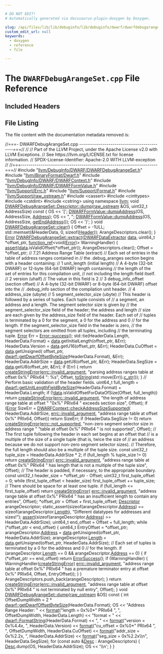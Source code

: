 ```yaml
---

# DO NOT EDIT!
# Automatically generated via docusaurus-plugin-doxygen by Doxygen.

slug: /api/files/lib/lib/debuginfo/lib/debuginfo/dwarf/dwarfdebugarangeset-cpp
custom_edit_url: null
keywords:
  - doxygen
  - reference
  - file

---
```





# The `DWARFDebugArangeSet.cpp` File Reference

<DoxygenPage pluginConfig={pluginConfig}>



## Included Headers

<IncludesList>
<IncludesListItem
  filePath="llvm/DebugInfo/DWARF/DWARFDebugArangeSet.h"
  permalink="/docs/api/files/include/include/llvm/include/llvm/debuginfo/include/llvm/debuginfo/dwarf/dwarfdebugarangeset-h"
  isLocal="true" />
<IncludesListItem
  filePath="llvm/BinaryFormat/Dwarf.h"
  permalink="/docs/api/files/include/include/llvm/include/llvm/binaryformat/dwarf-h"
  isLocal="true" />
<IncludesListItem
  filePath="llvm/DebugInfo/DWARF/DWARFContext.h"
  permalink="/docs/api/files/include/include/llvm/include/llvm/debuginfo/include/llvm/debuginfo/dwarf/dwarfcontext-h"
  isLocal="true" />
<IncludesListItem
  filePath="llvm/DebugInfo/DWARF/DWARFFormValue.h"
  permalink="/docs/api/files/include/include/llvm/include/llvm/debuginfo/include/llvm/debuginfo/dwarf/dwarfformvalue-h"
  isLocal="true" />
<IncludesListItem
  filePath="llvm/Support/Errc.h"
  permalink="/docs/api/files/include/include/llvm/include/llvm/support/errc-h"
  isLocal="true" />
<IncludesListItem
  filePath="llvm/Support/Format.h"
  permalink="/docs/api/files/include/include/llvm/include/llvm/support/format-h"
  isLocal="true" />
<IncludesListItem
  filePath="llvm/Support/raw_ostream.h"
  permalink="/docs/api/files/include/include/llvm/include/llvm/support/raw-ostream-h"
  isLocal="true" />
<IncludesListItem
  filePath="cassert"
  permalink=""
  isLocal="false" />
<IncludesListItem
  filePath="cinttypes"
  permalink=""
  isLocal="false" />
<IncludesListItem
  filePath="cstdint"
  permalink=""
  isLocal="false" />
<IncludesListItem
  filePath="cstring"
  permalink=""
  isLocal="false" />
</IncludesList>


## File Listing

The file content with the documentation metadata removed is:

<ProgramListing>

<Link id="l00001" /><CodeLine lineNumber="1"><span class="doxyHighlightComment">//===- DWARFDebugArangeSet.cpp --------------------------------------------===//</span></CodeLine>
<Link id="l00002" /><CodeLine lineNumber="2"><span class="doxyHighlightComment">//</span></CodeLine>
<Link id="l00003" /><CodeLine lineNumber="3"><span class="doxyHighlightComment">// Part of the LLVM Project, under the Apache License v2.0 with LLVM Exceptions.</span></CodeLine>
<Link id="l00004" /><CodeLine lineNumber="4"><span class="doxyHighlightComment">// See https://llvm.org/LICENSE.txt for license information.</span></CodeLine>
<Link id="l00005" /><CodeLine lineNumber="5"><span class="doxyHighlightComment">// SPDX-License-Identifier: Apache-2.0 WITH LLVM-exception</span></CodeLine>
<Link id="l00006" /><CodeLine lineNumber="6"><span class="doxyHighlightComment">//</span></CodeLine>
<Link id="l00007" /><CodeLine lineNumber="7"><span class="doxyHighlightComment">//===----------------------------------------------------------------------===//</span></CodeLine>
<Link id="l00008" /><CodeLine lineNumber="8"></CodeLine>
<Link id="l00009" /><CodeLine lineNumber="9"><span class="doxyHighlightPreprocessor">#include &quot;<a href="/docs/api/files/include/include/llvm/include/llvm/debuginfo/include/llvm/debuginfo/dwarf/dwarfdebugarangeset-h">llvm/DebugInfo/DWARF/DWARFDebugArangeSet.h</a>&quot;</span></CodeLine>
<Link id="l00010" /><CodeLine lineNumber="10"><span class="doxyHighlightPreprocessor">#include &quot;<a href="/docs/api/files/include/include/llvm/include/llvm/binaryformat/dwarf-h">llvm/BinaryFormat/Dwarf.h</a>&quot;</span></CodeLine>
<Link id="l00011" /><CodeLine lineNumber="11"><span class="doxyHighlightPreprocessor">#include &quot;<a href="/docs/api/files/include/include/llvm/include/llvm/debuginfo/include/llvm/debuginfo/dwarf/dwarfcontext-h">llvm/DebugInfo/DWARF/DWARFContext.h</a>&quot;</span></CodeLine>
<Link id="l00012" /><CodeLine lineNumber="12"><span class="doxyHighlightPreprocessor">#include &quot;<a href="/docs/api/files/include/include/llvm/include/llvm/debuginfo/include/llvm/debuginfo/dwarf/dwarfformvalue-h">llvm/DebugInfo/DWARF/DWARFFormValue.h</a>&quot;</span></CodeLine>
<Link id="l00013" /><CodeLine lineNumber="13"><span class="doxyHighlightPreprocessor">#include &quot;<a href="/docs/api/files/include/include/llvm/include/llvm/support/errc-h">llvm/Support/Errc.h</a>&quot;</span></CodeLine>
<Link id="l00014" /><CodeLine lineNumber="14"><span class="doxyHighlightPreprocessor">#include &quot;<a href="/docs/api/files/include/include/llvm/include/llvm/support/format-h">llvm/Support/Format.h</a>&quot;</span></CodeLine>
<Link id="l00015" /><CodeLine lineNumber="15"><span class="doxyHighlightPreprocessor">#include &quot;<a href="/docs/api/files/include/include/llvm/include/llvm/support/raw-ostream-h">llvm/Support/raw&#95;ostream.h</a>&quot;</span></CodeLine>
<Link id="l00016" /><CodeLine lineNumber="16"><span class="doxyHighlightPreprocessor">#include &lt;cassert&gt;</span></CodeLine>
<Link id="l00017" /><CodeLine lineNumber="17"><span class="doxyHighlightPreprocessor">#include &lt;cinttypes&gt;</span></CodeLine>
<Link id="l00018" /><CodeLine lineNumber="18"><span class="doxyHighlightPreprocessor">#include &lt;cstdint&gt;</span></CodeLine>
<Link id="l00019" /><CodeLine lineNumber="19"><span class="doxyHighlightPreprocessor">#include &lt;cstring&gt;</span></CodeLine>
<Link id="l00020" /><CodeLine lineNumber="20"></CodeLine>
<Link id="l00021" /><CodeLine lineNumber="21"><span class="doxyHighlightKeyword">using namespace </span><span class="doxyHighlight"><a href="/docs/api/namespaces/llvm">llvm</a>;</span></CodeLine>
<Link id="l00022" /><CodeLine lineNumber="22"></CodeLine>
<Link id="l00023" /><CodeLine lineNumber="23" lineLink="/docs/api/structs/llvm/dwarfdebugarangeset/descriptor/#abb37d4f66fa7518e6518d4f4a0b7b2c4"><span class="doxyHighlightKeywordType">void</span><span class="doxyHighlight"> <a href="/docs/api/structs/llvm/dwarfdebugarangeset/descriptor/#abb37d4f66fa7518e6518d4f4a0b7b2c4">DWARFDebugArangeSet::Descriptor::dump</a>(<a href="/docs/api/classes/llvm/raw-ostream">raw&#95;ostream</a> &amp;OS,</span></CodeLine>
<Link id="l00024" /><CodeLine lineNumber="24"><span class="doxyHighlight">                                           uint32&#95;t AddressSize)</span><span class="doxyHighlightKeyword"> const </span><span class="doxyHighlight">&#123;</span></CodeLine>
<Link id="l00025" /><CodeLine lineNumber="25"><span class="doxyHighlight">  OS &lt;&lt; </span><span class="doxyHighlightCharLiteral">&#39;&#91;&#39;</span><span class="doxyHighlight">;</span></CodeLine>
<Link id="l00026" /><CodeLine lineNumber="26"><span class="doxyHighlight">  <a href="/docs/api/classes/llvm/dwarfformvalue/#a0373b5360a46d14a991fea39390d7240">DWARFFormValue::dumpAddress</a>(OS, AddressSize, <a href="/docs/api/structs/llvm/dwarfdebugarangeset/descriptor/#a66a457d306006079ca0bf79d86e27273">Address</a>);</span></CodeLine>
<Link id="l00027" /><CodeLine lineNumber="27"><span class="doxyHighlight">  OS &lt;&lt; </span><span class="doxyHighlightStringLiteral">&quot;, &quot;</span><span class="doxyHighlight">;</span></CodeLine>
<Link id="l00028" /><CodeLine lineNumber="28"><span class="doxyHighlight">  <a href="/docs/api/classes/llvm/dwarfformvalue/#a0373b5360a46d14a991fea39390d7240">DWARFFormValue::dumpAddress</a>(OS, AddressSize, <a href="/docs/api/structs/llvm/dwarfdebugarangeset/descriptor/#a7ad4a07c0d4f121df34014e880ada271">getEndAddress</a>());</span></CodeLine>
<Link id="l00029" /><CodeLine lineNumber="29"><span class="doxyHighlight">  OS &lt;&lt; </span><span class="doxyHighlightCharLiteral">&#39;)&#39;</span><span class="doxyHighlight">;</span></CodeLine>
<Link id="l00030" /><CodeLine lineNumber="30"><span class="doxyHighlight">&#125;</span></CodeLine>
<Link id="l00031" /><CodeLine lineNumber="31"></CodeLine>
<Link id="l00032" /><CodeLine lineNumber="32" lineLink="/docs/api/classes/llvm/dwarfdebugarangeset/#a20c21365b128c7f66fe70aa46b9887f4"><span class="doxyHighlightKeywordType">void</span><span class="doxyHighlight"> <a href="/docs/api/classes/llvm/dwarfdebugarangeset/#a20c21365b128c7f66fe70aa46b9887f4">DWARFDebugArangeSet::clear</a>() &#123;</span></CodeLine>
<Link id="l00033" /><CodeLine lineNumber="33"><span class="doxyHighlight">  Offset = -1ULL;</span></CodeLine>
<Link id="l00034" /><CodeLine lineNumber="34"><span class="doxyHighlight">  std::memset(&amp;HeaderData, 0, </span><span class="doxyHighlightKeyword">sizeof</span><span class="doxyHighlight">(<a href="/docs/api/structs/llvm/dwarfdebugarangeset/header">Header</a>));</span></CodeLine>
<Link id="l00035" /><CodeLine lineNumber="35"><span class="doxyHighlight">  ArangeDescriptors.clear();</span></CodeLine>
<Link id="l00036" /><CodeLine lineNumber="36"><span class="doxyHighlight">&#125;</span></CodeLine>
<Link id="l00037" /><CodeLine lineNumber="37"></CodeLine>
<Link id="l00038" /><CodeLine lineNumber="38" lineLink="/docs/api/classes/llvm/dwarfdebugarangeset/#a81576979ca20731e32ff1b245df0c5f3"><span class="doxyHighlight"><a href="/docs/api/classes/llvm/error">Error</a> <a href="/docs/api/classes/llvm/dwarfdebugarangeset/#a81576979ca20731e32ff1b245df0c5f3">DWARFDebugArangeSet::extract</a>(<a href="/docs/api/classes/llvm/dwarfdataextractor">DWARFDataExtractor</a> <a href="/docs/api/files/lib/lib/codegen/staticdatasplitter-cpp/#ad2fefd8832b4b1ea3dbb1f621063bbff">data</a>,</span></CodeLine>
<Link id="l00039" /><CodeLine lineNumber="39"><span class="doxyHighlight">                                   uint64&#95;t &#42;offset&#95;ptr,</span></CodeLine>
<Link id="l00040" /><CodeLine lineNumber="40"><span class="doxyHighlight">                                   <a href="/docs/api/classes/llvm/function-ref">function&#95;ref</a>&lt;</span><span class="doxyHighlightKeywordType">void</span><span class="doxyHighlight">(<a href="/docs/api/classes/llvm/error">Error</a>)&gt; WarningHandler) &#123;</span></CodeLine>
<Link id="l00041" /><CodeLine lineNumber="41"><span class="doxyHighlight">  <a href="/docs/api/files/lib/lib/target/lib/target/amdgpu/silowercontrolflow-cpp/#a4868c5d81c5ccc98c47aeab6244346a0">assert</a>(<a href="/docs/api/files/lib/lib/codegen/staticdatasplitter-cpp/#ad2fefd8832b4b1ea3dbb1f621063bbff">data</a>.isValidOffset(&#42;offset&#95;ptr));</span></CodeLine>
<Link id="l00042" /><CodeLine lineNumber="42"><span class="doxyHighlight">  ArangeDescriptors.clear();</span></CodeLine>
<Link id="l00043" /><CodeLine lineNumber="43"><span class="doxyHighlight">  Offset = &#42;offset&#95;ptr;</span></CodeLine>
<Link id="l00044" /><CodeLine lineNumber="44"></CodeLine>
<Link id="l00045" /><CodeLine lineNumber="45"><span class="doxyHighlight">  </span><span class="doxyHighlightComment">// 7.21 Address Range Table (extract)</span></CodeLine>
<Link id="l00046" /><CodeLine lineNumber="46"><span class="doxyHighlight">  </span><span class="doxyHighlightComment">// Each set of entries in the table of address ranges contained in</span></CodeLine>
<Link id="l00047" /><CodeLine lineNumber="47"><span class="doxyHighlight">  </span><span class="doxyHighlightComment">// the .debug&#95;aranges section begins with a header containing:</span></CodeLine>
<Link id="l00048" /><CodeLine lineNumber="48"><span class="doxyHighlight">  </span><span class="doxyHighlightComment">// 1 unit&#95;length (initial length)</span></CodeLine>
<Link id="l00049" /><CodeLine lineNumber="49"><span class="doxyHighlight">  </span><span class="doxyHighlightComment">//    A 4-byte (32-bit DWARF) or 12-byte (64-bit DWARF) length containing</span></CodeLine>
<Link id="l00050" /><CodeLine lineNumber="50"><span class="doxyHighlight">  </span><span class="doxyHighlightComment">//    the length of the set of entries for this compilation unit,</span></CodeLine>
<Link id="l00051" /><CodeLine lineNumber="51"><span class="doxyHighlight">  </span><span class="doxyHighlightComment">//    not including the length field itself.</span></CodeLine>
<Link id="l00052" /><CodeLine lineNumber="52"><span class="doxyHighlight">  </span><span class="doxyHighlightComment">// 2 version (uhalf)</span></CodeLine>
<Link id="l00053" /><CodeLine lineNumber="53"><span class="doxyHighlight">  </span><span class="doxyHighlightComment">//    The value in this field is 2</span></CodeLine>
<Link id="l00054" /><CodeLine lineNumber="54"><span class="doxyHighlight">  </span><span class="doxyHighlightComment">// 3 debug&#95;info&#95;offset (section offset)</span></CodeLine>
<Link id="l00055" /><CodeLine lineNumber="55"><span class="doxyHighlight">  </span><span class="doxyHighlightComment">//    A 4-byte (32-bit DWARF) or 8-byte (64-bit DWARF) offset into the</span></CodeLine>
<Link id="l00056" /><CodeLine lineNumber="56"><span class="doxyHighlight">  </span><span class="doxyHighlightComment">//    .debug&#95;info section of the compilation unit header.</span></CodeLine>
<Link id="l00057" /><CodeLine lineNumber="57"><span class="doxyHighlight">  </span><span class="doxyHighlightComment">// 4 address&#95;size (ubyte)</span></CodeLine>
<Link id="l00058" /><CodeLine lineNumber="58"><span class="doxyHighlight">  </span><span class="doxyHighlightComment">// 5 segment&#95;selector&#95;size (ubyte)</span></CodeLine>
<Link id="l00059" /><CodeLine lineNumber="59"><span class="doxyHighlight">  </span><span class="doxyHighlightComment">// This header is followed by a series of tuples. Each tuple consists of</span></CodeLine>
<Link id="l00060" /><CodeLine lineNumber="60"><span class="doxyHighlight">  </span><span class="doxyHighlightComment">// a segment, an address and a length. The segment selector size is given by</span></CodeLine>
<Link id="l00061" /><CodeLine lineNumber="61"><span class="doxyHighlight">  </span><span class="doxyHighlightComment">// the segment&#95;selector&#95;size field of the header; the address and length</span></CodeLine>
<Link id="l00062" /><CodeLine lineNumber="62"><span class="doxyHighlight">  </span><span class="doxyHighlightComment">// size are each given by the address&#95;size field of the header. Each set of</span></CodeLine>
<Link id="l00063" /><CodeLine lineNumber="63"><span class="doxyHighlight">  </span><span class="doxyHighlightComment">// tuples is terminated by a 0 for the segment, a 0 for the address and 0</span></CodeLine>
<Link id="l00064" /><CodeLine lineNumber="64"><span class="doxyHighlight">  </span><span class="doxyHighlightComment">// for the length. If the segment&#95;selector&#95;size field in the header is zero,</span></CodeLine>
<Link id="l00065" /><CodeLine lineNumber="65"><span class="doxyHighlight">  </span><span class="doxyHighlightComment">// the segment selectors are omitted from all tuples, including</span></CodeLine>
<Link id="l00066" /><CodeLine lineNumber="66"><span class="doxyHighlight">  </span><span class="doxyHighlightComment">// the terminating tuple.</span></CodeLine>
<Link id="l00067" /><CodeLine lineNumber="67"></CodeLine>
<Link id="l00068" /><CodeLine lineNumber="68"><span class="doxyHighlight">  <a href="/docs/api/classes/llvm/error">Error</a> Err = <a href="/docs/api/classes/llvm/error/#a4dfd0813c3d0e0a30439b5a3e9196b59">Error::success</a>();</span></CodeLine>
<Link id="l00069" /><CodeLine lineNumber="69"><span class="doxyHighlight">  std::tie(HeaderData.Length, HeaderData.Format) =</span></CodeLine>
<Link id="l00070" /><CodeLine lineNumber="70"><span class="doxyHighlight">      <a href="/docs/api/files/lib/lib/codegen/staticdatasplitter-cpp/#ad2fefd8832b4b1ea3dbb1f621063bbff">data</a>.getInitialLength(offset&#95;ptr, &amp;Err);</span></CodeLine>
<Link id="l00071" /><CodeLine lineNumber="71"><span class="doxyHighlight">  HeaderData.Version = <a href="/docs/api/files/lib/lib/codegen/staticdatasplitter-cpp/#ad2fefd8832b4b1ea3dbb1f621063bbff">data</a>.getU16(offset&#95;ptr, &amp;Err);</span></CodeLine>
<Link id="l00072" /><CodeLine lineNumber="72"><span class="doxyHighlight">  HeaderData.CuOffset = <a href="/docs/api/files/lib/lib/codegen/staticdatasplitter-cpp/#ad2fefd8832b4b1ea3dbb1f621063bbff">data</a>.getUnsigned(</span></CodeLine>
<Link id="l00073" /><CodeLine lineNumber="73"><span class="doxyHighlight">      offset&#95;ptr, <a href="/docs/api/namespaces/llvm/dwarf/#aa234436b20c856bcf616330ffcad6939">dwarf::getDwarfOffsetByteSize</a>(HeaderData.Format), &amp;Err);</span></CodeLine>
<Link id="l00074" /><CodeLine lineNumber="74"><span class="doxyHighlight">  HeaderData.AddrSize = <a href="/docs/api/files/lib/lib/codegen/staticdatasplitter-cpp/#ad2fefd8832b4b1ea3dbb1f621063bbff">data</a>.getU8(offset&#95;ptr, &amp;Err);</span></CodeLine>
<Link id="l00075" /><CodeLine lineNumber="75"><span class="doxyHighlight">  HeaderData.SegSize = <a href="/docs/api/files/lib/lib/codegen/staticdatasplitter-cpp/#ad2fefd8832b4b1ea3dbb1f621063bbff">data</a>.getU8(offset&#95;ptr, &amp;Err);</span></CodeLine>
<Link id="l00076" /><CodeLine lineNumber="76"><span class="doxyHighlight">  </span><span class="doxyHighlightKeywordFlow">if</span><span class="doxyHighlight"> (Err) &#123;</span></CodeLine>
<Link id="l00077" /><CodeLine lineNumber="77"><span class="doxyHighlight">    </span><span class="doxyHighlightKeywordFlow">return</span><span class="doxyHighlight"> <a href="/docs/api/namespaces/llvm/#a4d2fd926089a58d482fb67a362e11bad">createStringError</a>(<a href="/docs/api/namespaces/llvm/#a59739a4f15fb2ec57a6b7fcfe938546bae55d43eabeefe5a8271b4a3c898bd18f">errc::invalid&#95;argument</a>,</span></CodeLine>
<Link id="l00078" /><CodeLine lineNumber="78"><span class="doxyHighlight">                             </span><span class="doxyHighlightStringLiteral">&quot;parsing address ranges table at offset 0x%&quot;</span><span class="doxyHighlight"> PRIx64</span></CodeLine>
<Link id="l00079" /><CodeLine lineNumber="79"><span class="doxyHighlight">                             </span><span class="doxyHighlightStringLiteral">&quot;: %s&quot;</span><span class="doxyHighlight">,</span></CodeLine>
<Link id="l00080" /><CodeLine lineNumber="80"><span class="doxyHighlight">                             Offset, <a href="/docs/api/namespaces/llvm/#aba83a013c55b19255697393a10d9165e">toString</a>(std::move(Err)).<a href="/docs/api/namespaces/llvm/#a2e3d3da964f7eb14ef2eabf0c4a08ba5">c&#95;str</a>());</span></CodeLine>
<Link id="l00081" /><CodeLine lineNumber="81"><span class="doxyHighlight">  &#125;</span></CodeLine>
<Link id="l00082" /><CodeLine lineNumber="82"></CodeLine>
<Link id="l00083" /><CodeLine lineNumber="83"><span class="doxyHighlight">  </span><span class="doxyHighlightComment">// Perform basic validation of the header fields.</span></CodeLine>
<Link id="l00084" /><CodeLine lineNumber="84"><span class="doxyHighlight">  uint64&#95;t full&#95;length =</span></CodeLine>
<Link id="l00085" /><CodeLine lineNumber="85"><span class="doxyHighlight">      <a href="/docs/api/namespaces/llvm/dwarf/#a0b741aef91502fa04c0f5265a58ba45c">dwarf::getUnitLengthFieldByteSize</a>(HeaderData.Format) + HeaderData.Length;</span></CodeLine>
<Link id="l00086" /><CodeLine lineNumber="86"><span class="doxyHighlight">  </span><span class="doxyHighlightKeywordFlow">if</span><span class="doxyHighlight"> (!<a href="/docs/api/files/lib/lib/codegen/staticdatasplitter-cpp/#ad2fefd8832b4b1ea3dbb1f621063bbff">data</a>.isValidOffsetForDataOfSize(Offset, full&#95;length))</span></CodeLine>
<Link id="l00087" /><CodeLine lineNumber="87"><span class="doxyHighlight">    </span><span class="doxyHighlightKeywordFlow">return</span><span class="doxyHighlight"> <a href="/docs/api/namespaces/llvm/#a4d2fd926089a58d482fb67a362e11bad">createStringError</a>(<a href="/docs/api/namespaces/llvm/#a59739a4f15fb2ec57a6b7fcfe938546bae55d43eabeefe5a8271b4a3c898bd18f">errc::invalid&#95;argument</a>,</span></CodeLine>
<Link id="l00088" /><CodeLine lineNumber="88"><span class="doxyHighlight">                             </span><span class="doxyHighlightStringLiteral">&quot;the length of address range table at offset &quot;</span></CodeLine>
<Link id="l00089" /><CodeLine lineNumber="89"><span class="doxyHighlight">                             </span><span class="doxyHighlightStringLiteral">&quot;0x%&quot;</span><span class="doxyHighlight"> PRIx64 </span><span class="doxyHighlightStringLiteral">&quot; exceeds section size&quot;</span><span class="doxyHighlight">,</span></CodeLine>
<Link id="l00090" /><CodeLine lineNumber="90"><span class="doxyHighlight">                             Offset);</span></CodeLine>
<Link id="l00091" /><CodeLine lineNumber="91"><span class="doxyHighlight">  </span><span class="doxyHighlightKeywordFlow">if</span><span class="doxyHighlight"> (<a href="/docs/api/classes/llvm/error">Error</a> SizeErr = <a href="/docs/api/classes/llvm/dwarfcontext/#a62e2d6aade48552d756381ef9336576a">DWARFContext::checkAddressSizeSupported</a>(</span></CodeLine>
<Link id="l00092" /><CodeLine lineNumber="92"><span class="doxyHighlight">          HeaderData.AddrSize, <a href="/docs/api/namespaces/llvm/#a59739a4f15fb2ec57a6b7fcfe938546bae55d43eabeefe5a8271b4a3c898bd18f">errc::invalid&#95;argument</a>,</span></CodeLine>
<Link id="l00093" /><CodeLine lineNumber="93"><span class="doxyHighlight">          </span><span class="doxyHighlightStringLiteral">&quot;address range table at offset 0x%&quot;</span><span class="doxyHighlight"> PRIx64, Offset))</span></CodeLine>
<Link id="l00094" /><CodeLine lineNumber="94"><span class="doxyHighlight">    </span><span class="doxyHighlightKeywordFlow">return</span><span class="doxyHighlight"> SizeErr;</span></CodeLine>
<Link id="l00095" /><CodeLine lineNumber="95"><span class="doxyHighlight">  </span><span class="doxyHighlightKeywordFlow">if</span><span class="doxyHighlight"> (HeaderData.SegSize != 0)</span></CodeLine>
<Link id="l00096" /><CodeLine lineNumber="96"><span class="doxyHighlight">    </span><span class="doxyHighlightKeywordFlow">return</span><span class="doxyHighlight"> <a href="/docs/api/namespaces/llvm/#a4d2fd926089a58d482fb67a362e11bad">createStringError</a>(<a href="/docs/api/namespaces/llvm/#a59739a4f15fb2ec57a6b7fcfe938546baa55e82356e9721946aa9ba954733c6f0">errc::not&#95;supported</a>,</span></CodeLine>
<Link id="l00097" /><CodeLine lineNumber="97"><span class="doxyHighlight">                             </span><span class="doxyHighlightStringLiteral">&quot;non-zero segment selector size in address range &quot;</span></CodeLine>
<Link id="l00098" /><CodeLine lineNumber="98"><span class="doxyHighlight">                             </span><span class="doxyHighlightStringLiteral">&quot;table at offset 0x%&quot;</span><span class="doxyHighlight"> PRIx64 </span><span class="doxyHighlightStringLiteral">&quot; is not supported&quot;</span><span class="doxyHighlight">,</span></CodeLine>
<Link id="l00099" /><CodeLine lineNumber="99"><span class="doxyHighlight">                             Offset);</span></CodeLine>
<Link id="l00100" /><CodeLine lineNumber="100"></CodeLine>
<Link id="l00101" /><CodeLine lineNumber="101"><span class="doxyHighlight">  </span><span class="doxyHighlightComment">// The first tuple following the header in each set begins at an offset that</span></CodeLine>
<Link id="l00102" /><CodeLine lineNumber="102"><span class="doxyHighlight">  </span><span class="doxyHighlightComment">// is a multiple of the size of a single tuple (that is, twice the size of</span></CodeLine>
<Link id="l00103" /><CodeLine lineNumber="103"><span class="doxyHighlight">  </span><span class="doxyHighlightComment">// an address because we do not support non-zero segment selector sizes).</span></CodeLine>
<Link id="l00104" /><CodeLine lineNumber="104"><span class="doxyHighlight">  </span><span class="doxyHighlightComment">// Therefore, the full length should also be a multiple of the tuple size.</span></CodeLine>
<Link id="l00105" /><CodeLine lineNumber="105"><span class="doxyHighlight">  </span><span class="doxyHighlightKeyword">const</span><span class="doxyHighlight"> uint32&#95;t tuple&#95;size = HeaderData.AddrSize &#42; 2;</span></CodeLine>
<Link id="l00106" /><CodeLine lineNumber="106"><span class="doxyHighlight">  </span><span class="doxyHighlightKeywordFlow">if</span><span class="doxyHighlight"> (full&#95;length % tuple&#95;size != 0)</span></CodeLine>
<Link id="l00107" /><CodeLine lineNumber="107"><span class="doxyHighlight">    </span><span class="doxyHighlightKeywordFlow">return</span><span class="doxyHighlight"> <a href="/docs/api/namespaces/llvm/#a4d2fd926089a58d482fb67a362e11bad">createStringError</a>(</span></CodeLine>
<Link id="l00108" /><CodeLine lineNumber="108"><span class="doxyHighlight">        <a href="/docs/api/namespaces/llvm/#a59739a4f15fb2ec57a6b7fcfe938546bae55d43eabeefe5a8271b4a3c898bd18f">errc::invalid&#95;argument</a>,</span></CodeLine>
<Link id="l00109" /><CodeLine lineNumber="109"><span class="doxyHighlight">        </span><span class="doxyHighlightStringLiteral">&quot;address range table at offset 0x%&quot;</span><span class="doxyHighlight"> PRIx64</span></CodeLine>
<Link id="l00110" /><CodeLine lineNumber="110"><span class="doxyHighlight">        </span><span class="doxyHighlightStringLiteral">&quot; has length that is not a multiple of the tuple size&quot;</span><span class="doxyHighlight">,</span></CodeLine>
<Link id="l00111" /><CodeLine lineNumber="111"><span class="doxyHighlight">        Offset);</span></CodeLine>
<Link id="l00112" /><CodeLine lineNumber="112"></CodeLine>
<Link id="l00113" /><CodeLine lineNumber="113"><span class="doxyHighlight">  </span><span class="doxyHighlightComment">// The header is padded, if necessary, to the appropriate boundary.</span></CodeLine>
<Link id="l00114" /><CodeLine lineNumber="114"><span class="doxyHighlight">  </span><span class="doxyHighlightKeyword">const</span><span class="doxyHighlight"> uint32&#95;t header&#95;size = &#42;offset&#95;ptr - Offset;</span></CodeLine>
<Link id="l00115" /><CodeLine lineNumber="115"><span class="doxyHighlight">  uint32&#95;t first&#95;tuple&#95;offset = 0;</span></CodeLine>
<Link id="l00116" /><CodeLine lineNumber="116"><span class="doxyHighlight">  </span><span class="doxyHighlightKeywordFlow">while</span><span class="doxyHighlight"> (first&#95;tuple&#95;offset &lt; header&#95;size)</span></CodeLine>
<Link id="l00117" /><CodeLine lineNumber="117"><span class="doxyHighlight">    first&#95;tuple&#95;offset += tuple&#95;size;</span></CodeLine>
<Link id="l00118" /><CodeLine lineNumber="118"></CodeLine>
<Link id="l00119" /><CodeLine lineNumber="119"><span class="doxyHighlight">  </span><span class="doxyHighlightComment">// There should be space for at least one tuple.</span></CodeLine>
<Link id="l00120" /><CodeLine lineNumber="120"><span class="doxyHighlight">  </span><span class="doxyHighlightKeywordFlow">if</span><span class="doxyHighlight"> (full&#95;length &lt;= first&#95;tuple&#95;offset)</span></CodeLine>
<Link id="l00121" /><CodeLine lineNumber="121"><span class="doxyHighlight">    </span><span class="doxyHighlightKeywordFlow">return</span><span class="doxyHighlight"> <a href="/docs/api/namespaces/llvm/#a4d2fd926089a58d482fb67a362e11bad">createStringError</a>(</span></CodeLine>
<Link id="l00122" /><CodeLine lineNumber="122"><span class="doxyHighlight">        <a href="/docs/api/namespaces/llvm/#a59739a4f15fb2ec57a6b7fcfe938546bae55d43eabeefe5a8271b4a3c898bd18f">errc::invalid&#95;argument</a>,</span></CodeLine>
<Link id="l00123" /><CodeLine lineNumber="123"><span class="doxyHighlight">        </span><span class="doxyHighlightStringLiteral">&quot;address range table at offset 0x%&quot;</span><span class="doxyHighlight"> PRIx64</span></CodeLine>
<Link id="l00124" /><CodeLine lineNumber="124"><span class="doxyHighlight">        </span><span class="doxyHighlightStringLiteral">&quot; has an insufficient length to contain any entries&quot;</span><span class="doxyHighlight">,</span></CodeLine>
<Link id="l00125" /><CodeLine lineNumber="125"><span class="doxyHighlight">        Offset);</span></CodeLine>
<Link id="l00126" /><CodeLine lineNumber="126"></CodeLine>
<Link id="l00127" /><CodeLine lineNumber="127"><span class="doxyHighlight">  &#42;offset&#95;ptr = Offset + first&#95;tuple&#95;offset;</span></CodeLine>
<Link id="l00128" /><CodeLine lineNumber="128"></CodeLine>
<Link id="l00129" /><CodeLine lineNumber="129"><span class="doxyHighlight">  <a href="/docs/api/structs/llvm/dwarfdebugarangeset/descriptor">Descriptor</a> arangeDescriptor;</span></CodeLine>
<Link id="l00130" /><CodeLine lineNumber="130"></CodeLine>
<Link id="l00131" /><CodeLine lineNumber="131"><span class="doxyHighlight">  </span><span class="doxyHighlightKeyword">static&#95;assert</span><span class="doxyHighlight">(</span><span class="doxyHighlightKeyword">sizeof</span><span class="doxyHighlight">(arangeDescriptor.<a href="/docs/api/structs/llvm/dwarfdebugarangeset/descriptor/#a66a457d306006079ca0bf79d86e27273">Address</a>) ==</span></CodeLine>
<Link id="l00132" /><CodeLine lineNumber="132"><span class="doxyHighlight">                    </span><span class="doxyHighlightKeyword">sizeof</span><span class="doxyHighlight">(arangeDescriptor.<a href="/docs/api/structs/llvm/dwarfdebugarangeset/descriptor/#a53ef81026a16b422c906820b024b160b">Length</a>),</span></CodeLine>
<Link id="l00133" /><CodeLine lineNumber="133"><span class="doxyHighlight">                </span><span class="doxyHighlightStringLiteral">&quot;Different datatypes for addresses and sizes!&quot;</span><span class="doxyHighlight">);</span></CodeLine>
<Link id="l00134" /><CodeLine lineNumber="134"><span class="doxyHighlight">  <a href="/docs/api/files/lib/lib/target/lib/target/amdgpu/silowercontrolflow-cpp/#a4868c5d81c5ccc98c47aeab6244346a0">assert</a>(</span><span class="doxyHighlightKeyword">sizeof</span><span class="doxyHighlight">(arangeDescriptor.<a href="/docs/api/structs/llvm/dwarfdebugarangeset/descriptor/#a66a457d306006079ca0bf79d86e27273">Address</a>) &gt;= HeaderData.AddrSize);</span></CodeLine>
<Link id="l00135" /><CodeLine lineNumber="135"></CodeLine>
<Link id="l00136" /><CodeLine lineNumber="136"><span class="doxyHighlight">  uint64&#95;t end&#95;offset = Offset + full&#95;length;</span></CodeLine>
<Link id="l00137" /><CodeLine lineNumber="137"><span class="doxyHighlight">  </span><span class="doxyHighlightKeywordFlow">while</span><span class="doxyHighlight"> (&#42;offset&#95;ptr &lt; end&#95;offset) &#123;</span></CodeLine>
<Link id="l00138" /><CodeLine lineNumber="138"><span class="doxyHighlight">    uint64&#95;t EntryOffset = &#42;offset&#95;ptr;</span></CodeLine>
<Link id="l00139" /><CodeLine lineNumber="139"><span class="doxyHighlight">    arangeDescriptor.<a href="/docs/api/structs/llvm/dwarfdebugarangeset/descriptor/#a66a457d306006079ca0bf79d86e27273">Address</a> = <a href="/docs/api/files/lib/lib/codegen/staticdatasplitter-cpp/#ad2fefd8832b4b1ea3dbb1f621063bbff">data</a>.getUnsigned(offset&#95;ptr, HeaderData.AddrSize);</span></CodeLine>
<Link id="l00140" /><CodeLine lineNumber="140"><span class="doxyHighlight">    arangeDescriptor.<a href="/docs/api/structs/llvm/dwarfdebugarangeset/descriptor/#a53ef81026a16b422c906820b024b160b">Length</a> = <a href="/docs/api/files/lib/lib/codegen/staticdatasplitter-cpp/#ad2fefd8832b4b1ea3dbb1f621063bbff">data</a>.getUnsigned(offset&#95;ptr, HeaderData.AddrSize);</span></CodeLine>
<Link id="l00141" /><CodeLine lineNumber="141"></CodeLine>
<Link id="l00142" /><CodeLine lineNumber="142"><span class="doxyHighlight">    </span><span class="doxyHighlightComment">// Each set of tuples is terminated by a 0 for the address and 0</span></CodeLine>
<Link id="l00143" /><CodeLine lineNumber="143"><span class="doxyHighlight">    </span><span class="doxyHighlightComment">// for the length.</span></CodeLine>
<Link id="l00144" /><CodeLine lineNumber="144"><span class="doxyHighlight">    </span><span class="doxyHighlightKeywordFlow">if</span><span class="doxyHighlight"> (arangeDescriptor.<a href="/docs/api/structs/llvm/dwarfdebugarangeset/descriptor/#a53ef81026a16b422c906820b024b160b">Length</a> == 0 &amp;&amp; arangeDescriptor.<a href="/docs/api/structs/llvm/dwarfdebugarangeset/descriptor/#a66a457d306006079ca0bf79d86e27273">Address</a> == 0) &#123;</span></CodeLine>
<Link id="l00145" /><CodeLine lineNumber="145"><span class="doxyHighlight">      </span><span class="doxyHighlightKeywordFlow">if</span><span class="doxyHighlight"> (&#42;offset&#95;ptr == end&#95;offset)</span></CodeLine>
<Link id="l00146" /><CodeLine lineNumber="146"><span class="doxyHighlight">        </span><span class="doxyHighlightKeywordFlow">return</span><span class="doxyHighlight"> <a href="/docs/api/classes/llvm/errorsuccess">ErrorSuccess</a>();</span></CodeLine>
<Link id="l00147" /><CodeLine lineNumber="147"><span class="doxyHighlight">      </span><span class="doxyHighlightKeywordFlow">if</span><span class="doxyHighlight"> (WarningHandler) &#123;</span></CodeLine>
<Link id="l00148" /><CodeLine lineNumber="148"><span class="doxyHighlight">        WarningHandler(<a href="/docs/api/namespaces/llvm/#a4d2fd926089a58d482fb67a362e11bad">createStringError</a>(</span></CodeLine>
<Link id="l00149" /><CodeLine lineNumber="149"><span class="doxyHighlight">            <a href="/docs/api/namespaces/llvm/#a59739a4f15fb2ec57a6b7fcfe938546bae55d43eabeefe5a8271b4a3c898bd18f">errc::invalid&#95;argument</a>,</span></CodeLine>
<Link id="l00150" /><CodeLine lineNumber="150"><span class="doxyHighlight">            </span><span class="doxyHighlightStringLiteral">&quot;address range table at offset 0x%&quot;</span><span class="doxyHighlight"> PRIx64</span></CodeLine>
<Link id="l00151" /><CodeLine lineNumber="151"><span class="doxyHighlight">            </span><span class="doxyHighlightStringLiteral">&quot; has a premature terminator entry at offset 0x%&quot;</span><span class="doxyHighlight"> PRIx64,</span></CodeLine>
<Link id="l00152" /><CodeLine lineNumber="152"><span class="doxyHighlight">            Offset, EntryOffset));</span></CodeLine>
<Link id="l00153" /><CodeLine lineNumber="153"><span class="doxyHighlight">      &#125;</span></CodeLine>
<Link id="l00154" /><CodeLine lineNumber="154"><span class="doxyHighlight">    &#125;</span></CodeLine>
<Link id="l00155" /><CodeLine lineNumber="155"></CodeLine>
<Link id="l00156" /><CodeLine lineNumber="156"><span class="doxyHighlight">    ArangeDescriptors.push&#95;back(arangeDescriptor);</span></CodeLine>
<Link id="l00157" /><CodeLine lineNumber="157"><span class="doxyHighlight">  &#125;</span></CodeLine>
<Link id="l00158" /><CodeLine lineNumber="158"></CodeLine>
<Link id="l00159" /><CodeLine lineNumber="159"><span class="doxyHighlight">  </span><span class="doxyHighlightKeywordFlow">return</span><span class="doxyHighlight"> <a href="/docs/api/namespaces/llvm/#a4d2fd926089a58d482fb67a362e11bad">createStringError</a>(<a href="/docs/api/namespaces/llvm/#a59739a4f15fb2ec57a6b7fcfe938546bae55d43eabeefe5a8271b4a3c898bd18f">errc::invalid&#95;argument</a>,</span></CodeLine>
<Link id="l00160" /><CodeLine lineNumber="160"><span class="doxyHighlight">                           </span><span class="doxyHighlightStringLiteral">&quot;address range table at offset 0x%&quot;</span><span class="doxyHighlight"> PRIx64</span></CodeLine>
<Link id="l00161" /><CodeLine lineNumber="161"><span class="doxyHighlight">                           </span><span class="doxyHighlightStringLiteral">&quot; is not terminated by null entry&quot;</span><span class="doxyHighlight">,</span></CodeLine>
<Link id="l00162" /><CodeLine lineNumber="162"><span class="doxyHighlight">                           Offset);</span></CodeLine>
<Link id="l00163" /><CodeLine lineNumber="163"><span class="doxyHighlight">&#125;</span></CodeLine>
<Link id="l00164" /><CodeLine lineNumber="164"></CodeLine>
<Link id="l00165" /><CodeLine lineNumber="165" lineLink="/docs/api/classes/llvm/dwarfdebugarangeset/#a6b102d8acecb56fe2e599dd7724ab78b"><span class="doxyHighlightKeywordType">void</span><span class="doxyHighlight"> <a href="/docs/api/classes/llvm/dwarfdebugarangeset/#a6b102d8acecb56fe2e599dd7724ab78b">DWARFDebugArangeSet::dump</a>(<a href="/docs/api/classes/llvm/raw-ostream">raw&#95;ostream</a> &amp;OS)</span><span class="doxyHighlightKeyword"> const </span><span class="doxyHighlight">&#123;</span></CodeLine>
<Link id="l00166" /><CodeLine lineNumber="166"><span class="doxyHighlight">  </span><span class="doxyHighlightKeywordType">int</span><span class="doxyHighlight"> OffsetDumpWidth = 2 &#42; <a href="/docs/api/namespaces/llvm/dwarf/#aa234436b20c856bcf616330ffcad6939">dwarf::getDwarfOffsetByteSize</a>(HeaderData.Format);</span></CodeLine>
<Link id="l00167" /><CodeLine lineNumber="167"><span class="doxyHighlight">  OS &lt;&lt; </span><span class="doxyHighlightStringLiteral">&quot;Address Range Header: &quot;</span></CodeLine>
<Link id="l00168" /><CodeLine lineNumber="168"><span class="doxyHighlight">     &lt;&lt; <a href="/docs/api/namespaces/llvm/#a939bc2108d47080767f0c06ba56caec7">format</a>(</span><span class="doxyHighlightStringLiteral">&quot;length = 0x%0&#42;&quot;</span><span class="doxyHighlight"> PRIx64 </span><span class="doxyHighlightStringLiteral">&quot;, &quot;</span><span class="doxyHighlight">, OffsetDumpWidth, HeaderData.Length)</span></CodeLine>
<Link id="l00169" /><CodeLine lineNumber="169"><span class="doxyHighlight">     &lt;&lt; </span><span class="doxyHighlightStringLiteral">&quot;format = &quot;</span><span class="doxyHighlight"> &lt;&lt; <a href="/docs/api/groups/dwarfconstantsdumping/#gaad973adc80fce80cd7fb76d263240436">dwarf::FormatString</a>(HeaderData.Format) &lt;&lt; </span><span class="doxyHighlightStringLiteral">&quot;, &quot;</span></CodeLine>
<Link id="l00170" /><CodeLine lineNumber="170"><span class="doxyHighlight">     &lt;&lt; <a href="/docs/api/namespaces/llvm/#a939bc2108d47080767f0c06ba56caec7">format</a>(</span><span class="doxyHighlightStringLiteral">&quot;version = 0x%4.4x, &quot;</span><span class="doxyHighlight">, HeaderData.Version)</span></CodeLine>
<Link id="l00171" /><CodeLine lineNumber="171"><span class="doxyHighlight">     &lt;&lt; <a href="/docs/api/namespaces/llvm/#a939bc2108d47080767f0c06ba56caec7">format</a>(</span><span class="doxyHighlightStringLiteral">&quot;cu&#95;offset = 0x%0&#42;&quot;</span><span class="doxyHighlight"> PRIx64 </span><span class="doxyHighlightStringLiteral">&quot;, &quot;</span><span class="doxyHighlight">, OffsetDumpWidth,</span></CodeLine>
<Link id="l00172" /><CodeLine lineNumber="172"><span class="doxyHighlight">               HeaderData.CuOffset)</span></CodeLine>
<Link id="l00173" /><CodeLine lineNumber="173"><span class="doxyHighlight">     &lt;&lt; <a href="/docs/api/namespaces/llvm/#a939bc2108d47080767f0c06ba56caec7">format</a>(</span><span class="doxyHighlightStringLiteral">&quot;addr&#95;size = 0x%2.2x, &quot;</span><span class="doxyHighlight">, HeaderData.AddrSize)</span></CodeLine>
<Link id="l00174" /><CodeLine lineNumber="174"><span class="doxyHighlight">     &lt;&lt; <a href="/docs/api/namespaces/llvm/#a939bc2108d47080767f0c06ba56caec7">format</a>(</span><span class="doxyHighlightStringLiteral">&quot;seg&#95;size = 0x%2.2x\\n&quot;</span><span class="doxyHighlight">, HeaderData.SegSize);</span></CodeLine>
<Link id="l00175" /><CodeLine lineNumber="175"></CodeLine>
<Link id="l00176" /><CodeLine lineNumber="176"><span class="doxyHighlight">  </span><span class="doxyHighlightKeywordFlow">for</span><span class="doxyHighlight"> (</span><span class="doxyHighlightKeyword">const</span><span class="doxyHighlight"> </span><span class="doxyHighlightKeyword">auto</span><span class="doxyHighlight"> &amp;<a href="/docs/api/namespaces/llvm/#a4de98a9acffcef5bb4b31862cb8c72ac">Desc</a> : ArangeDescriptors) &#123;</span></CodeLine>
<Link id="l00177" /><CodeLine lineNumber="177"><span class="doxyHighlight">    <a href="/docs/api/namespaces/llvm/#a4de98a9acffcef5bb4b31862cb8c72ac">Desc</a>.dump(OS, HeaderData.AddrSize);</span></CodeLine>
<Link id="l00178" /><CodeLine lineNumber="178"><span class="doxyHighlight">    OS &lt;&lt; </span><span class="doxyHighlightCharLiteral">&#39;\\n&#39;</span><span class="doxyHighlight">;</span></CodeLine>
<Link id="l00179" /><CodeLine lineNumber="179"><span class="doxyHighlight">  &#125;</span></CodeLine>
<Link id="l00180" /><CodeLine lineNumber="180"><span class="doxyHighlight">&#125;</span></CodeLine>

</ProgramListing>


</DoxygenPage>
